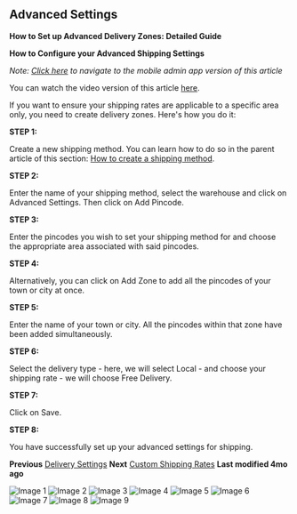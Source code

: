 ## Advanced Settings

**How to Set up Advanced Delivery Zones: Detailed Guide**

**How to Configure your Advanced Shipping Settings**

*Note: [Click here](#) to navigate to the mobile admin app version of this article*

You can watch the video version of this article [here](#).

If you want to ensure your shipping rates are applicable to a specific area only, you need to create delivery zones. Here's how you do it:

**STEP 1:**

Create a new shipping method. You can learn how to do so in the parent article of this section: [How to create a shipping method](#).

**STEP 2:**

Enter the name of your shipping method, select the warehouse and click on Advanced Settings.
Then click on Add Pincode.

**STEP 3:**

Enter the pincodes you wish to set your shipping method for and choose the appropriate area associated with said pincodes.

**STEP 4:**

Alternatively, you can click on Add Zone to add all the pincodes of your town or city at once.

**STEP 5:**

Enter the name of your town or city.
All the pincodes within that zone have been added simultaneously.

**STEP 6:**

Select the delivery type - here, we will select Local - and choose your shipping rate - we will choose Free Delivery.

**STEP 7:**

Click on Save.

**STEP 8:**

You have successfully set up your advanced settings for shipping.

**Previous**
[Delivery Settings](#)
**Next**
[Custom Shipping Rates](#)
**Last modified 4mo ago**

![Image 1](https://cdn.aasaan.app/docs/advanced/advanced_1.png)
![Image 2](https://cdn.aasaan.app/docs/advanced/advanced_2.png)
![Image 3](https://cdn.aasaan.app/docs/advanced/advanced_3.png)
![Image 4](https://cdn.aasaan.app/docs/advanced/advanced_4.png)
![Image 5](https://cdn.aasaan.app/docs/advanced/advanced_5.png)
![Image 6](https://cdn.aasaan.app/docs/advanced/advanced_6.png)
![Image 7](https://cdn.aasaan.app/docs/advanced/advanced_7.png)
![Image 8](https://cdn.aasaan.app/docs/advanced/advanced_8.png)
![Image 9](https://cdn.aasaan.app/docs/advanced/advanced_9.png)
